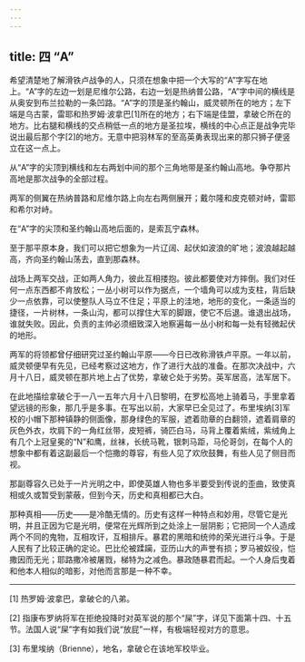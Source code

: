 ```yaml
---
---
---
```

title: 四 “A”
---




希望清楚地了解滑铁卢战争的人，只须在想象中把一个大写的“A”字写在地上。“A”字的左边一划是尼维尔公路，右边一划是热纳普公路，“A”字中间的横线是从奥安到布兰拉勒的一条凹路。“A”字的顶是圣约翰山，威灵顿所在的地方；左下端是乌古蒙，雷耶和热罗姆·波拿巴[1]所在的地方；右下端是佳盟，拿破仑所在的地方。比右腿和横线的交点稍低一点的地方是圣拉埃，横线的中心点正是战争完毕说出最后那个字[2]的地方。无意中把羽林军的至高英勇表现出来的那只狮子便竖立在这一点上。

从“A”字的尖顶到横线和左右两划中间的那个三角地带是圣约翰山高地。争夺那片高地是那次战争的全部过程。

两军的侧翼在热纳普路和尼维尔路上向左右两侧展开；戴尔隆和皮克顿对峙，雷耶和希尔对峙。

在“A”字的尖顶和圣约翰山高地后面的，是索瓦宁森林。

至于那平原本身，我们可以把它想象为一片辽阔、起伏如波浪的旷地；波浪越起越高，齐向圣约翰山荡去，直到那森林。

战场上两军交战，正如两人角力，彼此互相搂抱。彼此都要使对方摔倒。我们对任何一点东西都不肯放松；一丛小树可以作为据点，一个墙角可以成为支柱，背后缺少一点依靠，可以使整队人马立不住足；平原上的洼地，地形的变化，一条适当的捷径，一片树林，一条山沟，都可以撑住大军的脚跟，使它不后退。谁退出战场，谁就失败。因此，负责的主帅必须细致深入地察遍每一丛小树和每一处有轻微起伏的地形。

两军的将领都曾仔细研究过圣约翰山平原——今日已改称滑铁卢平原。一年以前，威灵顿便早有先见，已经考察过这地方，作了进行大战的准备。在那次决战中，六月十八日，威灵顿在那片地上占了优势，拿破仑处于劣势。英军居高，法军居下。

在此地描绘拿破仑于一八一五年六月十八日黎明，在罗松高地上骑着马，手里拿着望远镜的形象，那几乎是多事。在写出以前，大家早已全见过了。布里埃纳[3]军校的小帽下那种镇静的侧面像，那身绿色的军服，遮着勋章的白翻领，遮着肩章的灰色外衣，坎肩下的一角红丝带，皮短裤，骑匹白马，马背上覆着紫绒，紫绒角上有几个上冠皇冕的“N”和鹰，丝袜，长统马靴，银刺马距，马伦哥剑，在每个人的想象中都有着这副最后一个恺撒的尊容，有些人见了欢欣鼓舞，有些人见了侧目而视。

那副尊容久已处于一片光明之中，即使英雄人物也多半要受到传说的歪曲，致使真相或久或暂受到蒙蔽，但到今天，历史和真相都已大白。

那种真相——历史——是冷酷无情的。历史有这样一种特点和妙用，尽管它是光明，并且正因为它是光明，便常在光辉所到之处涂上一层阴影；它把同一个人造成两个不同的鬼物，互相攻讦，互相排斥。暴君的黑暗和统帅的荣光进行斗争。于是人民有了比较正确的定论。巴比伦被蹂躏，亚历山大的声誉有损；罗马被奴役，恺撒因而无光；耶路撒冷被屠戮，梯特为之减色。暴政随暴君而起。一个人身后曳着和他本人相似的暗影，对他而言那是一种不幸。



* * *



[1] 热罗姆·波拿巴，拿破仑的八弟。

[2] 指康布罗纳将军在拒绝投降时对英军说的那个“屎”字，详见下面第十四、十五节。法国人说“屎”字有如我们说“放屁”一样，有极端轻视对方的意思。

[3] 布里埃纳（Brienne），地名，拿破仑在该地军校毕业。